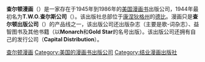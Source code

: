 {{Infobox company
| name = 查尔顿漫画
| logo = Charlton Comics logo.png
| type = [[漫画出版公司列表|漫画出版社]]
| company_slogan =
| foundation = 1945年
| defunct = 1986年
| founder = John Santangelo, Sr.<br />Ed Levy
| key_people = Al Fago<br />[[帕特·马什利|帕特·马什利]]<br />[[乔治·怀尔德曼|乔治·怀尔德曼]]
| location =  [[德比_(康涅狄格州)|德比]]，[[康涅狄格州|康涅狄格州]]
| industry = [[漫画|漫画]]
| owner = Charlton Publications
| divisions = Frank Comunale Publications<br />Children Comics Publishing<br />Frank Publications<br />Modern Comics
| homepage =
}}
'''查尔顿漫画'''（{{lang-en|Charlton Comics}}）是一家存在于1945年到1986年的[[美国|美国]][[漫画书|漫画书]]出版公司，1944年最初名为'''T.W.O.查尔斯公司'''（{{lang-en|T.W.O. Charles Company}}）。该出版社总部位于[[康涅狄格州|康涅狄格州]]的[[德比_(康涅狄格州)|德比]]。漫画只是'''查尔顿出版公司'''（{{lang-en|Charlton Publications}}）的产品线之一，该出版公司还出版杂志（主要是歌-词杂志）、益智图书及其他书籍（以'''Monarch'''和'''Gold Star'''的名号出版）。该出版公司还拥有自己的发行公司（'''Capital Distribution'''）。

{{蓝甲虫}}

[[Category:查尔顿漫画|]]
[[Category:美国的漫画书出版公司|Category:美国的漫画书出版公司]]
[[Category:结业漫画出版社|Category:结业漫画出版社]]

{{comic-stub}}
{{company-stub}}